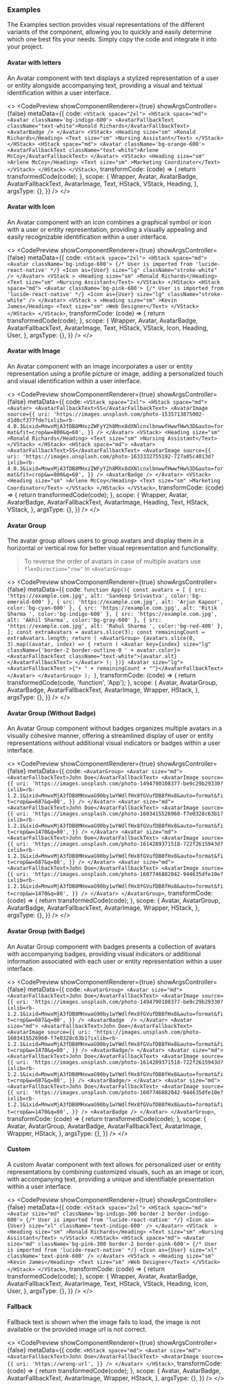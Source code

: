 ### Examples

The Examples section provides visual representations of the different variants of the component, allowing you to quickly and easily determine which one best fits your needs. Simply copy the code and integrate it into your project.

#### Avatar with letters

An Avatar component with text displays a stylized representation of a user or entity alongside accompanying text, providing a visual and textual identification within a user interface.

<>
  <CodePreview
    showComponentRenderer={true}
    showArgsController={false}
    metaData={{
      code: `
    <VStack space="2xl">
        <HStack space="md">
            <Avatar className='bg-indigo-600'>
              <AvatarFallbackText className="text-white">Ronald Richards</AvatarFallbackText>
              <AvatarBadge />
            </Avatar>
          <VStack>
             <Heading size="sm" >Ronald Richards</Heading>
             <Text size="sm" >Nursing Assistant</Text>
          </VStack>
      </HStack>
      <HStack space="md">
        <Avatar className='bg-orange-600'>
            <AvatarFallbackText className="text-white">Arlene McCoy</AvatarFallbackText>
        </Avatar>
        <VStack>
            <Heading size="sm" >Arlene McCoy</Heading>
            <Text size="sm" >Marketing Coordinator</Text>
        </VStack>
     </HStack>
    </VStack>
`,
      transformCode: (code) => {
        return transformedCode(code);
      },
      scope: {
        Wrapper,
        Avatar,
        AvatarBadge,
        AvatarFallbackText,
        AvatarImage,
        Text,
        HStack,
        VStack,
        Heading,
      },
      argsType: {},
    }}
  />
</>

#### Avatar with Icon

An Avatar component with an icon combines a graphical symbol or icon with a user or entity representation, providing a visually appealing and easily recognizable identification within a user interface.

<>
  <CodePreview
    showComponentRenderer={true}
    showArgsController={false}
    metaData={{
      code: `
        <VStack space="2xl">
            <HStack space="md">
              <Avatar className='bg-indigo-600'>
                {/* User is imported from 'lucide-react-native' */}
                <Icon as={User} size="lg" className="stroke-white" />
              </Avatar>
              <VStack >
                <Heading size="sm" >Ronald Richards</Heading>
                <Text size="sm" >Nursing Assistant</Text>
              </VStack>
            </HStack>
            <HStack space="md">
                <Avatar className='bg-pink-600'>
                 {/* User is imported from 'lucide-react-native' */}
                <Icon as={User} size="lg" className="stroke-white" />
                </Avatar>
                <VStack >
                  <Heading size="sm" >Kevin James</Heading>
                  <Text size="sm" >Web Designer</Text>
                </VStack>
          </HStack>
        </VStack>
      `,
      transformCode: (code) => {
        return transformedCode(code);
      },
      scope: {
        Wrapper,
        Avatar,
        AvatarBadge,
        AvatarFallbackText,
        AvatarImage,
        Text,
        HStack,
        VStack,
        Icon,
        Heading,
        User,
      },
      argsType: {},
    }}
  />
</>

#### Avatar with Image

An Avatar component with an image incorporates a user or entity representation using a profile picture or image, adding a personalized touch and visual identification within a user interface.

<>
  <CodePreview
    showComponentRenderer={true}
    showArgsController={false}
    metaData={{
      code: `
        <VStack space="2xl">
          <HStack space="md">
            <Avatar>
              <AvatarFallbackText>SS</AvatarFallbackText>
              <AvatarImage
                source={{
                  uri: 'https://images.unsplash.com/photo-1535713875002-d1d0cf377fde?ixlib=rb-4.0.3&ixid=MnwxMjA3fDB8MHxzZWFyY2h8Mnx8dXNlcnxlbnwwfHwwfHw%3D&auto=format&fit=crop&w=800&q=60',
                }}
              />
            </Avatar>
            <VStack>
                <Heading size="sm" >Ronald Richards</Heading>
                <Text size="sm" >Nursing Assistant</Text>
            </VStack>
          </HStack>
          <HStack space="md">
            <Avatar>
               <AvatarFallbackText>SS</AvatarFallbackText>
               <AvatarImage
                  source={{
                    uri: 'https://images.unsplash.com/photo-1633332755192-727a05c4013d?ixlib=rb-4.0.3&ixid=MnwxMjA3fDB8MHxzZWFyY2h8MXx8dXNlcnxlbnwwfHwwfHw%3D&auto=format&fit=crop&w=800&q=60',
                  }}
              />
              <AvatarBadge />
            </Avatar>
            <VStack>
              <Heading size="sm" >Arlene McCoy</Heading>
              <Text size="sm" >Marketing Coordinator</Text>
            </VStack>
          </HStack>
        </VStack>
      `,
      transformCode: (code) => {
        return transformedCode(code);
      },
      scope: {
        Wrapper,
        Avatar,
        AvatarBadge,
        AvatarFallbackText,
        AvatarImage,
        Heading,
        Text,
        HStack,
        VStack,
      },
      argsType: {},
    }}
  />
</>

#### Avatar Group

The avatar group allows users to group avatars and display them in a horizontal or vertical row for better visual representation and functionality.

> To reverse the order of avatars in case of multiple avatars use `flexDirection="row"` in `<AvatarGroup>`

<>
  <CodePreview
    showComponentRenderer={true}
    showArgsController={false}
    metaData={{
      code: `
        function App(){
          const avatars = [
              { src: 'https://example.com.jpg', alt: 'Sandeep Srivastva', color:'bg-emerald-600' },
              { src: 'https://example.com.jpg', alt: 'Arjun Kapoor', color:'bg-cyan-600' },
              { src: 'https://example.com.jpg', alt: 'Ritik Sharma ', color:'bg-indigo-600' },
              { src: 'https://example.com.jpg', alt: 'Akhil Sharma', color:'bg-gray-600' },
              { src: 'https://example.com.jpg', alt: 'Rahul Sharma ', color:'bg-red-400' },
          ];
          const extraAvatars = avatars.slice(3);
          const remainingCount = extraAvatars.length;
          return (
            <AvatarGroup>
              {avatars.slice(0, 3).map((avatar, index) => {
                return (
                  <Avatar key={index} size="lg" className={'border-2 border-outline-0 ' + avatar.color}>
                    <AvatarFallbackText className="text-white">{avatar.alt}</AvatarFallbackText>
                  </Avatar>
                );
              })}
              <Avatar size="lg">
                  <AvatarFallbackText >{"+ " + remainingCount + ""}</AvatarFallbackText>
              </Avatar>
            </AvatarGroup>
          );
        }
      `,
      transformCode: (code) => {
        return transformedCode(code, 'function', 'App');
      },
      scope: {
        Avatar,
        AvatarGroup,
        AvatarBadge,
        AvatarFallbackText,
        AvatarImage,
        Wrapper,
        HStack,
      },
      argsType: {},
    }}
  />
</>

#### Avatar Group (Without Badge)

An Avatar Group component without badges organizes multiple avatars in a visually cohesive manner, offering a streamlined display of user or entity representations without additional visual indicators or badges within a user interface.

<>
  <CodePreview
    showComponentRenderer={true}
    showArgsController={false}
    metaData={{
      code: `
        <AvatarGroup>
          <Avatar size="md">
            <AvatarFallbackText>John Doe</AvatarFallbackText>
            <AvatarImage
              source={{
                uri: 'https://images.unsplash.com/photo-1494790108377-be9c29b29330?ixlib=rb-1.2.1&ixid=MnwxMjA3fDB8MHxwaG90by1wYWdlfHx8fGVufDB8fHx8&auto=format&fit=crop&w=687&q=80',
              }}
            />
          </Avatar>
          <Avatar size="md">
            <AvatarFallbackText>John Doe</AvatarFallbackText>
            <AvatarImage
              source={{
                uri: 'https://images.unsplash.com/photo-1603415526960-f7e0328c63b1?ixlib=rb-1.2.1&ixid=MnwxMjA3fDB8MHxwaG90by1wYWdlfHx8fGVufDB8fHx8&auto=format&fit=crop&w=1470&q=80',
              }}
            />
          </Avatar>
          <Avatar size="md">
            <AvatarFallbackText>John Doe</AvatarFallbackText>
            <AvatarImage
              source={{
                uri: 'https://images.unsplash.com/photo-1614289371518-722f2615943d?ixlib=rb-1.2.1&ixid=MnwxMjA3fDB8MHxwaG90by1wYWdlfHx8fGVufDB8fHx8&auto=format&fit=crop&w=687&q=80',
              }}
            />
          </Avatar>
          <Avatar size="md">
            <AvatarFallbackText>John Doe</AvatarFallbackText>
            <AvatarImage
              source={{
                uri: 'https://images.unsplash.com/photo-1607746882042-944635dfe10e?ixlib=rb-1.2.1&ixid=MnwxMjA3fDB8MHxwaG90by1wYWdlfHx8fGVufDB8fHx8&auto=format&fit=crop&w=1470&q=80',
              }}
            />
          </Avatar>
        </AvatarGroup>
`,
      transformCode: (code) => {
        return transformedCode(code);
      },
      scope: {
        Avatar,
        AvatarGroup,
        AvatarBadge,
        AvatarFallbackText,
        AvatarImage,
        Wrapper,
        HStack,
      },
      argsType: {},
    }}
  />
</>

#### Avatar Group (with Badge)

An Avatar Group component with badges presents a collection of avatars with accompanying badges, providing visual indicators or additional information associated with each user or entity representation within a user interface.

<>
  <CodePreview
    showComponentRenderer={true}
    showArgsController={false}
    metaData={{
      code: `
        <AvatarGroup>
          <Avatar size="md">
            <AvatarFallbackText>John Doe</AvatarFallbackText>
            <AvatarImage
              source={{
                uri: 'https://images.unsplash.com/photo-1494790108377-be9c29b29330?ixlib=rb-1.2.1&ixid=MnwxMjA3fDB8MHxwaG90by1wYWdlfHx8fGVufDB8fHx8&auto=format&fit=crop&w=687&q=80',
              }}
            />
            <AvatarBadge 
          />
          </Avatar>
          <Avatar size="md">
            <AvatarFallbackText>John Doe</AvatarFallbackText>
            <AvatarImage
              source={{
                uri: 'https://images.unsplash.com/photo-1603415526960-f7e0328c63b1?ixlib=rb-1.2.1&ixid=MnwxMjA3fDB8MHxwaG90by1wYWdlfHx8fGVufDB8fHx8&auto=format&fit=crop&w=1470&q=80',
              }}
            />
            <AvatarBadge/>
          </Avatar>
          <Avatar size="md">
            <AvatarFallbackText>John Doe</AvatarFallbackText>
            <AvatarImage
              source={{
                uri: 'https://images.unsplash.com/photo-1614289371518-722f2615943d?ixlib=rb-1.2.1&ixid=MnwxMjA3fDB8MHxwaG90by1wYWdlfHx8fGVufDB8fHx8&auto=format&fit=crop&w=687&q=80',
              }}
            />
            <AvatarBadge/>
          </Avatar>
          <Avatar size="md">
            <AvatarFallbackText>John Doe</AvatarFallbackText>
            <AvatarImage
              source={{
                uri: 'https://images.unsplash.com/photo-1607746882042-944635dfe10e?ixlib=rb-1.2.1&ixid=MnwxMjA3fDB8MHxwaG90by1wYWdlfHx8fGVufDB8fHx8&auto=format&fit=crop&w=1470&q=80',
              }}
            />
            <AvatarBadge />
          </Avatar>
        </AvatarGroup>
`,
      transformCode: (code) => {
        return transformedCode(code);
      },
      scope: {
        Avatar,
        AvatarGroup,
        AvatarBadge,
        AvatarFallbackText,
        AvatarImage,
        Wrapper,
        HStack,
      },
      argsType: {},
    }}
  />
</>

#### Custom

A custom Avatar component with text allows for personalized user or entity representations by combining customized visuals, such as an image or icon, with accompanying text, providing a unique and identifiable presentation within a user interface.

<>
  <CodePreview
    showComponentRenderer={true}
    showArgsController={false}
    metaData={{
      code: `
        <VStack space="2xl">
          <HStack space="md">
            <Avatar size="md" className='bg-indigo-300 border-2 border-indigo-600'>
              {/* User is imported from 'lucide-react-native' */}
              <Icon as={User} size="xl" className='text-indigo-600' />
            </Avatar>
            <VStack  >
              <Heading size="sm" >Ronald Richards</Heading>
              <Text size="sm" >Nursing Assistant</Text>
            </VStack>
          </HStack>
          <HStack space="md">
            <Avatar size="md" className='bg-pink-300 border-2 border-pink-600'>
            {/* User is imported from 'lucide-react-native' */}
              <Icon as={User} size="xl" className='text-pink-600' />
            </Avatar>
            <VStack >
              <Heading size="sm" >Kevin James</Heading>
              <Text size="sm" >Web Designer</Text>
            </VStack>
          </HStack>
        </VStack>
      `,
      transformCode: (code) => {
        return transformedCode(code);
      },
      scope: {
        Wrapper,
        Avatar,
        AvatarBadge,
        AvatarFallbackText,
        AvatarImage,
        Text,
        HStack,
        VStack,
        Heading,
        Icon,
        User,
      },
      argsType: {},
    }}
  />
</>

#### Fallback

Fallback text is shown when the image fails to load, the image is not available or the provided image url is not correct.

<>
  <CodePreview
    showComponentRenderer={true}
    showArgsController={false}
    metaData={{
      code: `
     <HStack space="md">
          <Avatar size="md">
            <AvatarFallbackText>John Doe</AvatarFallbackText>
            <AvatarImage
              source={{
                uri: 'https://wrong-url',
              }}
            />
          </Avatar>
      </HStack>
    `,
      transformCode: (code) => {
        return transformedCode(code);
      },
      scope: {
        Avatar,
        AvatarBadge,
        AvatarFallbackText,
        AvatarImage,
        Wrapper,
        HStack,
      },
      argsType: {},
    }}
  />
</>